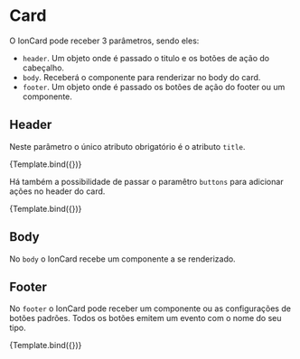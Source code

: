
<Meta title="Ion/Data Display/Card" component={CardIonComponent} />


# Card

O IonCard pode receber 3 parâmetros, sendo eles:

- `header`. Um objeto onde é passado o titulo e os botões de ação do cabeçalho.
- `body`. Receberá o componente para renderizar no body do card.
- `footer`. Um objeto onde é passado os botões de ação do footer ou um componente.

## Header

Neste parâmetro o único atributo obrigatório é o atributo `title`.

<Canvas>
  <Story
    name="Without Buttons"
    args={{
      configuration: {
        header: {
          title: 'Com risco de atraso',
        },
      },
    }}
    decorators={[
      moduleMetadata({
        declarations: [ButtonComponent, IonIconComponent],
        imports: [CommonModule],
      }),
    ]}
  >
    {Template.bind({})}
  </Story>
</Canvas>

Há também a possibilidade de passar o paramêtro `buttons` para adicionar ações no header do card.

<Canvas>
  <Story
    name="With Buttons"
    args={{
      configuration: {
        header: {
          title: 'Com risco de atraso',
          buttons: [
            {
              type: 'ghost',
              label: '',
              circular: true,
              icon: 'refresh',
              nameAction: 'refresh',
            },
            {
              type: 'ghost',
              label: '',
              circular: true,
              icon: 'trash',
              nameAction: 'trash',
            },
          ],
        },
      },
    }}
    decorators={[
      moduleMetadata({
        declarations: [ButtonComponent, IonIconComponent],
        imports: [CommonModule],
      }),
    ]}
  >
    {Template.bind({})}
  </Story>
</Canvas>

## Body

No `body` o IonCard recebe um componente a se renderizado.

## Footer

No `footer` o IonCard pode receber um componente ou as configurações de botões padrões. Todos os botões emitem um evento com o nome do seu tipo.

<Canvas>
  <Story
    name="With Footer"
    args={{
      configuration: {
        header: {
          title: 'Com risco de atraso',
        },
        body: TemplateButton,
        footer: {
          buttons: {
            primary: { label: 'Primary' },
            secondary: { label: 'Secondary' },
            ghost: { label: 'Ghost' },
          },
        },
      },
    }}
    decorators={[
      moduleMetadata({
        declarations: [ButtonComponent, IonIconComponent],
        imports: [CommonModule],
      }),
    ]}
  >
    {Template.bind({})}
  </Story>
</Canvas>
